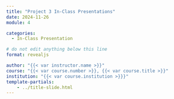```yaml
---
title: "Project 3 In-Class Presentations"
date: 2024-11-26
module: 4

categories: 
  - In-Class Presentation

# do not edit anything below this line
format: revealjs

author: "{{< var instructor.name >}}"
course: "{{< var course.number >}}, {{< var course.title >}}"
institution: "{{< var course.institution >}}}"
template-partials:
    - ../title-slide.html
---
```


